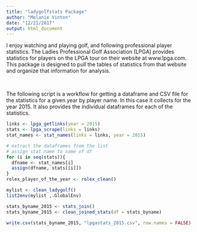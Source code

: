 ```yaml
---
title: "ladygolfstats Package"
author: "Melanie Vinton"
date: "12/21/2017"
output: html_document
---
```


I enjoy watching and playing golf, and following professional player statistics.  The Ladies Professional Golf Association (LPGA) provides statistics for players on the LPGA tour on their website at www.lpga.com.  This package is designed to pull the tables of statistics from that website and organize that information for analysis.

<br>

The following script is a workflow for getting a dataframe and CSV file for the statistics for a given year by player name.  In this case it collects for the year 2015.  It also provides the individual dataframes for each of the statistics.

```r
links <- lpga_getlinks(year = 2015)
stats <- lpga_scrape(links = links)
stat_names <- stat_names(links = links, year = 2015)

# extract the dataframes from the list
# assign stat name to name of df
for (i in seq(stats)){
  dfname <- stat_names[i]
  assign(dfname, stats[[i]])
}
rolex_player_of_the_year <- rolex_clean()

mylist <- clean_ladygolf()
list2env(mylist ,.GlobalEnv)

stats_byname_2015 <- stats_join()
stats_byname_2015 <- clean_joined_stats(df = stats_byname)

write.csv(stats_byname_2015, "lpgastats_2015.csv", row.names = FALSE)

```


